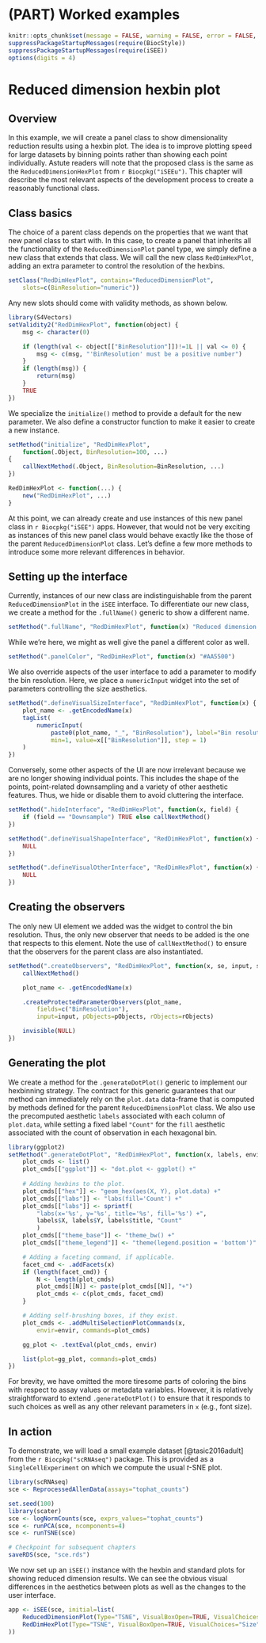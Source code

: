 # (PART) Worked examples {-}

```r
knitr::opts_chunk$set(message = FALSE, warning = FALSE, error = FALSE, cache = FALSE)
suppressPackageStartupMessages(require(BiocStyle))
suppressPackageStartupMessages(require(iSEE))
options(digits = 4)
```

# Reduced dimension hexbin plot

## Overview

In this example, we will create a panel class to show dimensionality reduction results using a hexbin plot.
The idea is to improve plotting speed for large datasets by binning points rather than showing each point individually.
Astute readers will note that the proposed class is the same as the `ReducedDimensionHexPlot` from `r Biocpkg("iSEEu")`.
This chapter will describe the most relevant aspects of the development process to create a reasonably functional class.

## Class basics

The choice of a parent class depends on the properties that we want that new panel class to start with.
In this case, to create a panel that inherits all the functionality of the `ReducedDimensionPlot` panel type, we simply define a new class that extends that class.
We will call the new class `RedDimHexPlot`, adding an extra parameter to control the resolution of the hexbins.

```r
setClass("RedDimHexPlot", contains="ReducedDimensionPlot", 
    slots=c(BinResolution="numeric"))
```

Any new slots should come with validity methods, as shown below.

```r
library(S4Vectors)
setValidity2("RedDimHexPlot", function(object) {
    msg <- character(0)

    if (length(val <- object[["BinResolution"]])!=1L || val <= 0) {
        msg <- c(msg, "'BinResolution' must be a positive number")
    }
    if (length(msg)) {
        return(msg)
    }
    TRUE
})
```

We specialize the `initialize()` method to provide a default for the new parameter.
We also define a constructor function to make it easier to create a new instance.

```r
setMethod("initialize", "RedDimHexPlot",
    function(.Object, BinResolution=100, ...)
{
    callNextMethod(.Object, BinResolution=BinResolution, ...)
})

RedDimHexPlot <- function(...) {
    new("RedDimHexPlot", ...)
}
```

At this point, we can already create and use instances of this new panel class in `r Biocpkg("iSEE")` apps.
However, that would not be very exciting as instances of this new panel class would behave exactly like the those of the parent `ReducedDimensionPlot` class.
Let's define a few more methods to introduce some more relevant differences in behavior.

## Setting up the interface

Currently, instances of our new class are indistinguishable from the parent `ReducedDimensionPlot` in the `iSEE` interface.
To differentiate our new class, we create a method for the `.fullName()` generic to show a different name.

```r
setMethod(".fullName", "RedDimHexPlot", function(x) "Reduced dimension hexagonal plot")
```

While we're here, we might as well give the panel a different color as well.

```r
setMethod(".panelColor", "RedDimHexPlot", function(x) "#AA5500")
```

We also override aspects of the user interface to add a parameter to modify the bin resolution.
Here, we place a `numericInput` widget into the set of parameters controlling the size aesthetics.

```r
setMethod(".defineVisualSizeInterface", "RedDimHexPlot", function(x) {
    plot_name <- .getEncodedName(x)
    tagList(
        numericInput(
            paste0(plot_name, "_", "BinResolution"), label="Bin resolution:",
            min=1, value=x[["BinResolution"]], step = 1)
    )
})
```

Conversely, some other aspects of the UI are now irrelevant because we are no longer showing individual points.
This includes the shape of the points, point-related downsampling and a variety of other aesthetic features. 
Thus, we hide or disable them to avoid cluttering the interface.

```r
setMethod(".hideInterface", "RedDimHexPlot", function(x, field) {
    if (field == "Downsample") TRUE else callNextMethod()
})

setMethod(".defineVisualShapeInterface", "RedDimHexPlot", function(x) {
    NULL
})

setMethod(".defineVisualOtherInterface", "RedDimHexPlot", function(x) {
    NULL
})
```

## Creating the observers

The only new UI element we added was the widget to control the bin resolution.
Thus, the only new observer that needs to be added is the one that respects to this element.
Note the use of `callNextMethod()` to ensure that the observers for the parent class are also instantiated.

```r
setMethod(".createObservers", "RedDimHexPlot", function(x, se, input, session, pObjects, rObjects) {
    callNextMethod()

    plot_name <- .getEncodedName(x)

    .createProtectedParameterObservers(plot_name,
        fields=c("BinResolution"),
        input=input, pObjects=pObjects, rObjects=rObjects)

    invisible(NULL)
})
```

## Generating the plot

We create a method for the `.generateDotPlot()` generic to implement our hexbinning strategy.
The contract for this generic guarantees that our method can immediately rely on the `plot.data` data-frame that is computed by methods defined for the parent `ReducedDimensionPlot` class.
We also use the precomputed aesthetic `labels` associated with each column of `plot.data`, while setting a fixed label `"Count"` for the `fill` aesthetic associated with the count of observation in each hexagonal bin.

```r
library(ggplot2)
setMethod(".generateDotPlot", "RedDimHexPlot", function(x, labels, envir) {
    plot_cmds <- list()
    plot_cmds[["ggplot"]] <- "dot.plot <- ggplot() +"
    
    # Adding hexbins to the plot.
    plot_cmds[["hex"]] <- "geom_hex(aes(X, Y), plot.data) +"
    plot_cmds[["labs"]] <- "labs(fill='Count') +"
    plot_cmds[["labs"]] <- sprintf(
        "labs(x='%s', y='%s', title='%s', fill='%s') +",
        labels$X, labels$Y, labels$title, "Count"
        )
    plot_cmds[["theme_base"]] <- "theme_bw() +"
    plot_cmds[["theme_legend"]] <- "theme(legend.position = 'bottom')"

    # Adding a faceting command, if applicable.
    facet_cmd <- .addFacets(x)
    if (length(facet_cmd)) {
        N <- length(plot_cmds)
        plot_cmds[[N]] <- paste(plot_cmds[[N]], "+")
        plot_cmds <- c(plot_cmds, facet_cmd)
    }

    # Adding self-brushing boxes, if they exist.
    plot_cmds <- .addMultiSelectionPlotCommands(x,
        envir=envir, commands=plot_cmds)

    gg_plot <- .textEval(plot_cmds, envir)

    list(plot=gg_plot, commands=plot_cmds)
})
```

For brevity, we have omitted the more tiresome parts of coloring the bins with respect to assay values or metadata variables.
However, it is relatively straightforward to extend `.generateDotPlot()` to ensure that it responds to such choices as well as any other relevant parameters in `x` (e.g., font size).

## In action

To demonstrate, we will load a small example dataset [@tasic2016adult] from the `r Biocpkg("scRNAseq")` package.
This is provided as a `SingleCellExperiment` on which we compute the usual $t$-SNE plot.

```r
library(scRNAseq)
sce <- ReprocessedAllenData(assays="tophat_counts")

set.seed(100)
library(scater)
sce <- logNormCounts(sce, exprs_values="tophat_counts")
sce <- runPCA(sce, ncomponents=4)
sce <- runTSNE(sce)
```

```r
# Checkpoint for subsequent chapters
saveRDS(sce, "sce.rds")
```

We now set up an `iSEE()` instance with the hexbin and standard plots for showing reduced dimension results.
We can see the obvious visual differences in the aesthetics between plots as well as the changes to the user interface. 

```r
app <- iSEE(sce, initial=list(
    ReducedDimensionPlot(Type="TSNE", VisualBoxOpen=TRUE, VisualChoices="Size"),
    RedDimHexPlot(Type="TSNE", VisualBoxOpen=TRUE, VisualChoices="Size")
))
```

